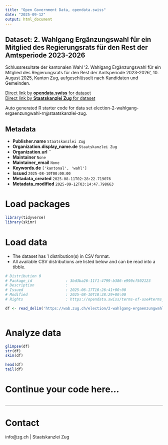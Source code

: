 ```yaml
---
title: "Open Government Data, opendata.swiss"
date: "2025-09-12"
output: html_document
---
```


## Dataset: 2. Wahlgang Ergänzungswahl für ein Mitglied des Regierungsrats für den Rest der Amtsperiode 2023-2026

Schlussresultate der kantonalen Wahl '2. Wahlgang Ergänzungswahl für ein Mitglied des Regierungsrats für den Rest der Amtsperiode 2023-2026', 10. August 2025, Kanton Zug, aufgeschlüsselt nach Kandidaten und Gemeinden.

[Direct link by **opendata.swiss** for dataset](https://opendata.swiss/de/dataset/2-wahlgang-erganzungswahl-fur-ein-mitglied-des-regierungsrats-fur-den-rest-der-amtspe-2023-2026)<br>
[Direct link by **Staatskanzlei Zug** for dataset](https://wab.zug.ch/election/2-wahlgang-ergaenzungwahl-rr/data)

Auto generated R starter code for data set election-2-wahlgang-ergaenzungwahl-rr@staatskanzlei-zug.

## Metadata

- **Publisher.name** `Staatskanzlei Zug`
- **Organization.display_name.de** `Staatskanzlei Zug`
- **Organization.url** ``
- **Maintainer** `None`
- **Maintainer_email** `None`
- **Keywords.de** `['kantonal', 'wahl']`
- **Issued** `2025-08-10T00:00:00`
- **Metadata_created** `2025-08-11T02:28:22.719076`
- **Metadata_modified** `2025-09-12T03:14:47.798663`


# Load packages

```r

library(tidyverse)
library(skimr)

```

# Load data

-   The dataset has 1 distribution(s) in CSV format.
-   All available CSV distributions are listed below and can be read into a tibble.

```r

# Distribution 0
# Package_id               : 3bd3ba26-11f1-4799-b386-e990cf502123
# Description              : 
# Issued                   : 2025-06-17T10:26:41+00:00
# Modified                 : 2025-08-10T10:28:29+00:00
# Rights                   : https://opendata.swiss/terms-of-use#terms_by

df <- read_delim('https://wab.zug.ch/election/2-wahlgang-ergaenzungwahl-rr/data-csv')



```

# Analyze data

```r

glimpse(df)
str(df)
skim(df)

head(df)
tail(df)

```

# Continue your code here...

```r

```

------------------------------------------------------------------------

# Contact

info@zg.ch | Staatskanzlei Zug
